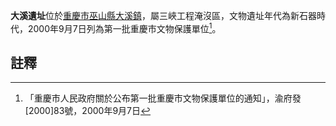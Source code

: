 {{msg:重慶市文物保護單位
|名稱 = 大溪遺址
|編號 = 5
|圖片 = 
|級別 = 5
|分類 = 
|時代 = 新石器時代
|地点 = [[巫山縣|巫山縣]][[大溪鎮|大溪鎮]]
|坐標 = 
|登錄 = 2000年9月7日
}}
'''大溪遺址'''位於[[重慶市|重慶市]][[巫山縣|巫山縣]][[大溪鎮|大溪鎮]]，屬三峽工程淹沒區，文物遺址年代為新石器時代，2000年9月7日列為第一批重慶市文物保護單位<ref>「重慶市人民政府關於公布第一批重慶市文物保護單位的通知」，渝府發[2000]83號，2000年9月7日</ref>。
== 註釋 ==
{{reflist}}
{{文物保護單位小作品}}
